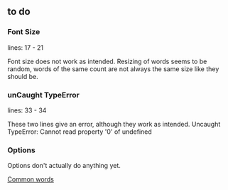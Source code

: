 ==to do==
===Font Size===
lines: 17 - 21

Font size does not work as intended. Resizing of words seems to be random, words
of the same count are not always the same size like they should be.

===unCaught TypeError===
lines: 33 - 34

These two lines give an error, although they work as intended.
Uncaught TypeError: Cannot read property '0' of undefined

===Options===
Options don't actually do anything yet.

[http://en.wikipedia.org/wiki/Most_common_words_in_English Common words]